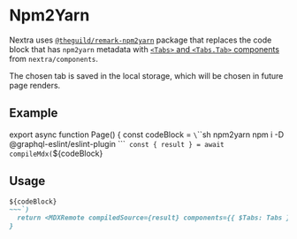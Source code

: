
# Npm2Yarn

Nextra uses
[`@theguild/remark-npm2yarn`](https://npmjs.com/package/@theguild/remark-npm2yarn)
package that replaces the code block that has `npm2yarn` metadata with
[`<Tabs>` and `<Tabs.Tab>` components](/docs/guide/built-ins/tabs) from
`nextra/components`.

The chosen tab is saved in the local storage, which will be chosen in future
page renders.

## Example

<Page/>

export async function Page() {
  const codeBlock = `\`\`\`sh npm2yarn
npm i -D @graphql-eslint/eslint-plugin
\`\`\``
  const { result } = await compileMdx(`${codeBlock}
## Usage

~~~md filename="Markdown" /npm2yarn/
${codeBlock}
~~~`)
  return <MDXRemote compiledSource={result} components={{ $Tabs: Tabs }} />
}
